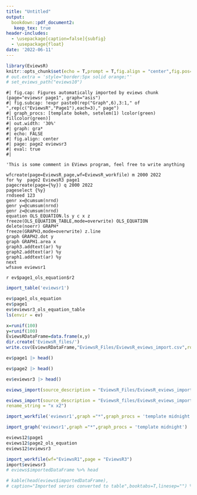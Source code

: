 ```yaml
---
title: "Untitled"
output: 
  bookdown::pdf_document2:
   keep_tex: true
header-includes:
  - \usepackage[caption=false]{subfig}
  - \usepackage{float}
date: '2022-06-11'
---
```


```r
library(EviewsR)
knitr::opts_chunk$set(echo = T,prompt = T,fig.align = "center",fig.pos="h",eval = T,fig.show = 'hold',out.width="20%")
# out.extra = 'style="border:5px solid orange;"'
# set_eviews_path("eviews10")
```


```eviews
#| fig.cap: Figures automatically imported by eviews chunk (page="eviewsr page1", graph="asis")
#| fig.subcap: !expr paste0(rep("Graph",6),3:1," of ",rep(c("EviewsR","Page1"),each=3)," page")
#| graph_procs: [template bokeh, setelem(1) lcolor(green) fillcolor(green)]
#| out.width: '30%'
#| graph: gra*
#| echo: FALSE
#| fig.align: center
#| page: page2 eviewsr3
#| eval: true
#| 

'This is some comment in EViews program, feel free to write anything

wfcreate(page=EviewsR_page,wf=EviewsR_workfile) m 2000 2022
for %y  page2 EviewsR3 page1 
pagecreate(page={%y}) q 2000 2022
pageselect {%y}
rndseed 123
genr x=@cumsum(nrnd)
genr y=@cumsum(nrnd)
genr z=@cumsum(nrnd)
equation OLS_EQUATION.ls y c x z
freeze(OLS_EQUATION_TABLE,mode=overwrite) OLS_EQUATION
delete(noerr) GRAPH*
freeze(GRAPH3,mode=overwrite) z.line
graph GRAPH2.dot y
graph GRAPH1.area x
graph3.addtext(ar) %y
graph2.addtext(ar) %y
graph1.addtext(ar) %y
next
wfsave eviewsr1
```

`r ev$page1_ols_equation$r2`

```r
import_table('eviewsr1')

ev$page1_ols_equation
ev$page1
ev$eviewsr3_ols_equation_table
ls(envir = ev)
```

```r
x=runif(100)
y=runif(100)
EviewsRDataFrame=data.frame(x,y)
dir.create('EviewsR_files/')
write.csv(EviewsRDataFrame,"EviewsR_Files/EviewsR_eviews_import.csv",row.names = FALSE)
```

```r
ev$page1 |> head()

ev$page2 |> head()

ev$eviewsr3 |> head()

```

```r
eviews_import(source_description = "EviewsR_Files/EviewsR_eviews_import.csv",frequency = "m",start_date = "1990",save_path ='EviewsR_Files' )
```


```r

eviews_import(source_description = "EviewsR_files/EviewsR_eviews_import.csv",smpl_string = "1990m10 1992m11",
rename_string = "x x2")

```



```r
import_workfile('eviewsr1',graph ="*",graph_procs = 'template midnight')

```



```r
import_graph('eviewsr1',graph ="*",graph_procs = 'template midnight')

```

```r
eviews12$page1
eviews12$page2_ols_equation
eviews12$eviewsr3

```



```r

import_workfile(wf="EviewsR1",page = "EviewsR3")
import$eviewsr3
# eviews$importedDataFrame %>% head

# kable(head(eviews$importedDataFrame),
# caption="Imported series converted to table",booktabs=T,linesep="") %>%  kable_styling(latex_options = "HOLD_position")

```
